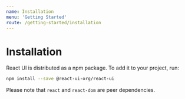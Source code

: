 ```yaml
---
name: Installation
menu: 'Getting Started'
route: /getting-started/installation
---
```


# Installation

React UI is distributed as a npm package. To add it to your project, run:

```bash
npm install --save @react-ui-org/react-ui
```

Please note that `react` and `react-dom` are peer dependencies.
